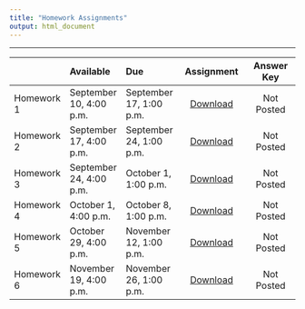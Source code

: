 ```yaml
---
title: "Homework Assignments"
output: html_document
---  
```


***  

|               | Available  | Due               | Assignment                                                | Answer Key                                          |
|:------------- |:---------- |:----------------- | :--------------------------------------------------------:| :------------------------------------------------:|
| Homework 1    | September 10, 4:00 p.m.    | September 17, 1:00 p.m. | [Download](homework-files/homework_01.docx) | Not Posted |
| Homework 2    | September 17, 4:00 p.m.    | September 24, 1:00 p.m.   | [Download](homework-files/homework_02.docx) | Not Posted |
| Homework 3    | September 24, 4:00 p.m.     | October 1, 1:00 p.m.  | [Download](homework-files/homework_03.docx) | Not Posted |
| Homework 4    | October 1, 4:00 p.m.      | October 8, 1:00 p.m.   | [Download](homework-files/homework_04.docx) | Not Posted |
| Homework 5    | October 29, 4:00 p.m.     | November 12, 1:00 p.m.  | [Download](homework-files/homework_05.docx) | Not Posted |
| Homework 6    | November 19, 4:00 p.m.         | November 26, 1:00 p.m.  | [Download](homework-files/homework_06.docx) | Not Posted |  